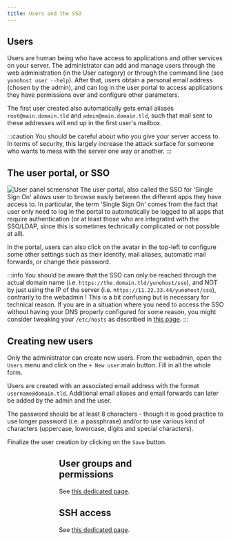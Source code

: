 ```yaml
---
title: Users and the SSO
---
```



## Users

Users are human being who have access to applications and other services on your server. The administrator can add and manage users through the web administration (in the User category) or through the command line (see `yunohost user --help`). After that, users obtain a personal email address (chosen by the admin), and can log in the user portal to access applications they have permissions over and configure other parameters.

The first user created also automatically gets email aliases `root@main.domain.tld` and `admin@main.domain.tld`, such that mail sent to these addresses will end up in the first user's mailbox.

:::caution
You should be careful about who you give your server access to. In terms of security, this largely increase the attack surface for someone who wants to mess with the server one way or another.
:::

## The user portal, or SSO

![User panel screenshot](/img/user_panel.jpg)
The user portal, also called the SSO for 'Single Sign On' allows user to browse easily between the different apps they have access to. In particular, the term 'Single Sign On' comes from the fact that user only need to log in the portal to automatically be logged to all apps that require authentication (or at least those who are integrated with the SSO/LDAP, since this is sometimes technically complicated or not possible at all).

In the portal, users can also click on the avatar in the top-left to configure some other settings such as their identify, mail aliases, automatic mail forwards, or change their password.

:::info
You should be aware that the SSO can only be reached through the actual domain name (i.e. `https://the.domain.tld/yunohost/sso`), and NOT by just using the IP of the server (i.e. `https://11.22.33.44/yunohost/sso`), contrarily to the webadmin ! This is a bit confusing but is necessary for technical reason. If you are in a situation where you need to access the SSO without having your DNS properly configured for some reason, you might consider tweaking your `/etc/hosts` as described in [this page](/tutorials/domains/dns_local_network).
:::

## Creating new users

Only the administrator can create new users. From the webadmin, open the `Users` menu and click on the `+ New user` main button. Fill in all the whole form.

Users are created with an associated email address with the format `username@domain.tld`. Additional email aliases and email forwards can later be added by the admin and the user.

The password should be at least 8 characters - though it is good practice to use longer password (i.e. a passphrase) and/or to use various kind of characters (uppercase, lowercase, digits and special characters).

Finalize the user creation by clicking on the `Save` button.

<Figure caption="From the main menu of the webadmin, open `Users`." alt="Main menu" src="/img/create_user_1.png"/>
<Figure caption="From the top of the users list, click on `+ New user`." alt="Users list" src="/img/create_user_2.png"/>
<Figure caption="Fill in the form." alt="User creation form" src="/img/create_user_3.png"/>

## User groups and permissions

See [this dedicated page](/groups_and_permissions).

## SSH access

See [this dedicated page](/administer/admin_guide/command_line).
